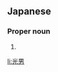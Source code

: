 ==Japanese==
{{ja-kanjitab|みつ|お}}

===Proper noun===
{{ja-pos|proper|みつお}}

# {{given name|male|lang=ja|sort=みつお}}

[[li:光男]]